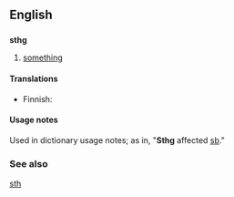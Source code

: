 ==English==

==={{abbreviation-old|en}}===
'''sthg'''

# {{context|internet slang}} [[something]]

====Translations====
{{trans-top|something}}
* Finnish: {{t-|fi|jtkn}}
{{trans-mid}}
{{trans-bottom}}

====Usage notes====
Used in dictionary usage notes; as in, "'''Sthg''' affected [[sb]]."

===See also===
[[sth]]